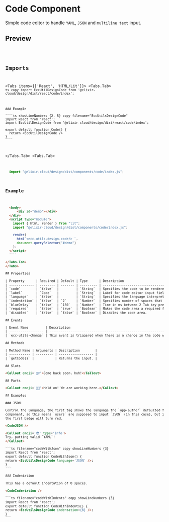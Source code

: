 
# Code Component

<ComponentName
  tagName='ecc-utils-design-code'
  reactTagName='EccUtilsDesignCode'
  version='0.0.1'
  beta
/>

Simple code editor to handle `YAML`, `JSON` and `multiline text` input.

## Preview

<Code />

## Imports

<Tabs items={['React', 'HTML/Lit']}>
  <Tabs.Tab>
    ```ts copy
    import EccUtilDesignCode from '@elixir-cloud/design/dist/react/code/index';
    ```
  
    ### Example
  
    ````ts showLineNumbers {2, 5} copy filename="EccUtilsDesignCode"
    import React from 'react';
    import EccUtilDesignCode from '@elixir-cloud/design/dist/react/code/index';

    export default function Code() {
      return <EccUtilDesignCode />
    }
    ````

  </Tabs.Tab>
  <Tabs.Tab>
  ```ts copy
    import "@elixir-cloud/design/dist/components/code/index.js";
  ```
  
  ### Example
  
  ````html showLineNumbers {6, 20-26} copy filename="ecc-utils-design-code"
    <body>
        <div id="demo"></div>
    </div>
    <script type="module">
      import { html, render } from "lit";
      import "@elixir-cloud/design/dist/components/code/index.js";

      render(
        html`<ecc-utils-design-code/> `,
        document.querySelector("#demo")
      );
    </script>
    ````

</Tabs.Tab>
</Tabs>

## Properties

| Property      | Required | Default | Type      | Description                                                            |
| ------------- | -------- | ------- | --------- | ---------------------------------------------------------------------- |
| `code`        | `false`  |         | `String`  | Specifies the code to be rendered in the editor during initialization. |
| `label`       | `Code`   |         | `String`  | Label for code editor input field.                                     |
| `language`    | `false`  |         | `String`  | Specifies the language interpreter for syntax highlighting.            |
| `indentation` | `false`  | `2`     | `Number`  | Specifies number of spaces that should be considered for 1 Tab space.  |
| `blurDelay`   | `false`  | `150`   | `Number`  | Time in ms between 2 Tab key presses that should move the focus.       |
| `required`    | `false`  | `true`  | `Boolean` | Makes the code area a required field.                                  |
| `disabled`    | `false`  | `false` | `Boolean` | Disables the code area.                                                |

## Events

| Event Name         | Description                                                                                                                                                                                                                                                             |
| ------------------ | ----------------------------------------------------------------------------------------------------------------------------------------------------------------------------------------------------------------------------------------------------------------------- |
| `ecc-utils-change` | This event is triggered when there is a change in the code within the editor. The event details include the language set by the package author, the code as value, and an error attribute indicating whether the entered code is valid based on the specified language. |

## Methods

| Method Name | Arguments | Description        |
| ----------- | --------- | ------------------ |
| `getCode()` |           | Returns the input. |

## Slots

<Callout emoji='👷‍♀️'>Come back soon, huh!</Callout>

## Parts

<Callout emoji='👩‍🏭'>Hold on! We are working here.</Callout>

## Examples

### JSON

Control the language, the first tag shows the language the `app-author` defaulted for this
component, so this means `users` are supposed to input `JSON` (in this case), but if they put something else
the first badge will turn red.

<CodeJSON />

<Callout emoji='😎' type='info'>
  Try, putting valid `YAML`!
</Callout>

```ts filename="codeWithJson" copy showLineNumbers {3}
import React from 'react';
export default function CodeWithJson() {
  return <EccUtilsDesignCode language='JSON' />;
}
```

### Indentation

This has a default indentation of 8 spaces.

<CodeIndentation />

```ts filename="codeWithIndents" copy showLineNumbers {3}
import React from 'react';
export default function CodeWithIndents() {
  return <EccUtilsDesignCode indentation={8} />;
}
```
